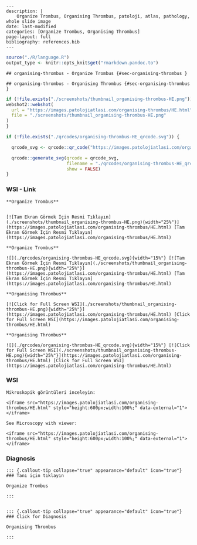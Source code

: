 
```comment
---
description: |
    Organize Trombus, Organising Thrombus, patoloji, atlas, pathology, whole slide image
date: last-modified
categories: [Organize Trombus, Organising Thrombus]
page-layout: full
bibliography: references.bib
---
```



```r
source("./R/language.R")
output_type <- knitr::opts_knit$get("rmarkdown.pandoc.to")
```


```asis
## organising-thrombus - Organize Trombus {#sec-organising-thrombus }
```


```asis
## organising-thrombus - Organising Thrombus {#sec-organising-thrombus }
```






```r
if (!file.exists("./screenshots/thumbnail_organising-thrombus-HE.png")) {
webshot2::webshot(
  url = "https://images.patolojiatlasi.com/organising-thrombus/HE.html",
  file = "./screenshots/thumbnail_organising-thrombus-HE.png"
)
}
```



```r
if (!file.exists("./qrcodes/organising-thrombus-HE_qrcode.svg")) {

  qrcode_svg <- qrcode::qr_code("https://images.patolojiatlasi.com/organising-thrombus/HE.html")

  qrcode::generate_svg(qrcode = qrcode_svg,
                       filename = "./qrcodes/organising-thrombus-HE_qrcode.svg",
                       show = FALSE)
}
```











::::: panel-tabset


### WSI - Link








:::: {.content-hidden when-format="pdf"}


```asis

**Organize Trombus**


[![Tam Ekran Görmek İçin Resmi Tıklayın](./screenshots/thumbnail_organising-thrombus-HE.png){width="25%"}](https://images.patolojiatlasi.com/organising-thrombus/HE.html) [Tam Ekran Görmek İçin Resmi Tıklayın](https://images.patolojiatlasi.com/organising-thrombus/HE.html)

```

::::


:::: {.content-visible when-format="pdf"}

```asis

**Organize Trombus**

![](./qrcodes/organising-thrombus-HE_qrcode.svg){width="15%"} [![Tam Ekran Görmek İçin Resmi Tıklayın](./screenshots/thumbnail_organising-thrombus-HE.png){width="25%"}](https://images.patolojiatlasi.com/organising-thrombus/HE.html) [Tam Ekran Görmek İçin Resmi Tıklayın](https://images.patolojiatlasi.com/organising-thrombus/HE.html)

```



::::




:::: {.content-hidden when-format="pdf"}


```asis

**Organising Thrombus**

[![Click for Full Screen WSI](./screenshots/thumbnail_organising-thrombus-HE.png){width="25%"}](https://images.patolojiatlasi.com/organising-thrombus/HE.html) [Click for Full Screen WSI](https://images.patolojiatlasi.com/organising-thrombus/HE.html)

```

::::


:::: {.content-visible when-format="pdf"}

```asis

**Organising Thrombus**

![](./qrcodes/organising-thrombus-HE_qrcode.svg){width="15%"} [![Click for Full Screen WSI](./screenshots/thumbnail_organising-thrombus-HE.png){width="25%"}](https://images.patolojiatlasi.com/organising-thrombus/HE.html) [Click for Full Screen WSI](https://images.patolojiatlasi.com/organising-thrombus/HE.html)

```


::::







### WSI








```asis
Mikroskopik görüntüleri inceleyin:

<iframe src="https://images.patolojiatlasi.com/organising-thrombus/HE.html" style="height:600px;width:100%;" data-external="1"></iframe>

```





```asis

See Microscopy with viewer:

<iframe src="https://images.patolojiatlasi.com/organising-thrombus/HE.html" style="height:600px;width:100%;" data-external="1"></iframe>

```





### Diagnosis


```asis


::: {.callout-tip collapse="true" appearance="default" icon="true"}
### Tanı için tıklayın

Organize Trombus

:::


```


```asis


::: {.callout-tip collapse="true" appearance="default" icon="true"}
### Click for Diagnosis

Organising Thrombus

:::

```









:::::










